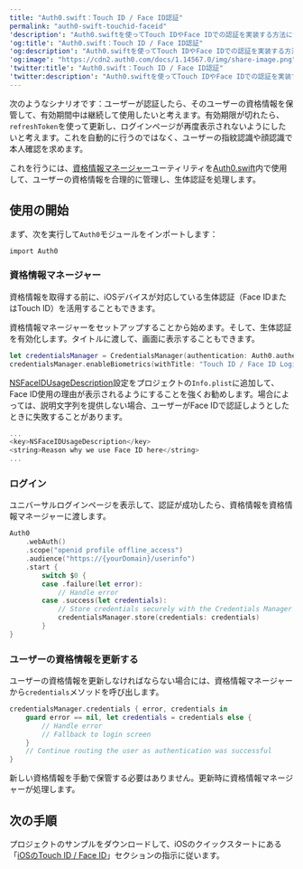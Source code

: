 ---
title: "Auth0.swift：Touch ID / Face ID認証"
permalink: "auth0-swift-touchid-faceid"
'description': "Auth0.swiftを使ってTouch IDやFace IDでの認証を実装する方法について説明します。"
'og:title': "Auth0.swift：Touch ID / Face ID認証"
'og:description': "Auth0.swiftを使ってTouch IDやFace IDでの認証を実装する方法について説明します。"
'og:image': "https://cdn2.auth0.com/docs/1.14567.0/img/share-image.png"
'twitter:title': "Auth0.swift：Touch ID / Face ID認証"
'twitter:description': "Auth0.swiftを使ってTouch IDやFace IDでの認証を実装する方法について説明します。"
---

次のようなシナリオです：ユーザーが認証したら、そのユーザーの資格情報を保管して、有効期間中は継続して使用したいと考えます。有効期限が切れたら、`refreshToken`を使って更新し、ログインページが再度表示されないようにしたいと考えます。これを自動的に行うのではなく、ユーザーの指紋認識や顔認識で本人確認を求めます。

これを行うには、[資格情報マネージャー](https://github.com/auth0/Auth0.swift/blob/master/Auth0/CredentialsManager.swift)ユーティリティを[Auth0.swift](https://github.com/auth0/Auth0.swift/)内で使用して、ユーザーの資格情報を合理的に管理し、生体認証を処理します。

## 使用の開始

まず、次を実行して`Auth0`モジュールをインポートします：

`import Auth0`

### 資格情報マネージャー

資格情報を取得する前に、iOSデバイスが対応している生体認証（Face IDまたはTouch ID）を活用することもできます。

資格情報マネージャーをセットアップすることから始めます。そして、生体認証を有効化します。タイトルに渡して、画面に表示することもできます。

```swift lines
let credentialsManager = CredentialsManager(authentication: Auth0.authentication())
credentialsManager.enableBiometrics(withTitle: "Touch ID / Face ID Login")
```

[NSFaceIDUsageDescription](https://developer.apple.com/library/archive/documentation/General/Reference/InfoPlistKeyReference/Articles/CocoaKeys.html#//apple_ref/doc/uid/TP40009251-SW75)設定をプロジェクトの`Info.plist`に追加して、Face ID使用の理由が表示されるようにすることを強くお勧めします。場合によっては、説明文字列を提供しない場合、ユーザーがFace IDで認証しようとしたときに失敗することがあります。

```swift lines
...
<key>NSFaceIDUsageDescription</key>
<string>Reason why we use Face ID here</string>
...
```

### ログイン

ユニバーサルログインページを表示して、認証が成功したら、資格情報を資格情報マネージャーに渡します。

```swift lines
Auth0
    .webAuth()
    .scope("openid profile offline_access")
    .audience("https://{yourDomain}/userinfo")
    .start {
        switch $0 {
        case .failure(let error):
            // Handle error
        case .success(let credentials):
            // Store credentials securely with the Credentials Manager
            credentialsManager.store(credentials: credentials)
        }
}
```

### ユーザーの資格情報を更新する

ユーザーの資格情報を更新しなければならない場合には、資格情報マネージャーから`credentials`メソッドを呼び出します。

```swift lines
credentialsManager.credentials { error, credentials in
    guard error == nil, let credentials = credentials else {
        // Handle error
        // Fallback to login screen
    }
    // Continue routing the user as authentication was successful
}
```

新しい資格情報を手動で保管する必要はありません。更新時に資格情報マネージャーが処理します。

## 次の手順

プロジェクトのサンプルをダウンロードして、iOSのクイックスタートにある「[iOSのTouch ID / Face ID](/docs/ja-jp/quickstart/native/ios-swift/08-touch-id-authentication)」セクションの指示に従います。